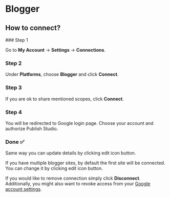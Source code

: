 # Blogger


## How to connect?

<Steps>
### Step 1

Go to **My Account** -> **Settings** -> **Connections**.

### Step 2

Under **Platforms**, choose **Blogger** and click **Connect**.

### Step 3

If you are ok to share mentioned scopes, click **Connect**.

### Step 4

You will be redirected to Google login page. Choose your account and authorize Publish Studio.

### Done ✅

</Steps>

Same way you can update details by clicking edit icon button.

<Callout type="info">
  If you have multiple blogger sites, by default the first site will be
  connected. You can change it by clicking edit icon button.
</Callout>

If you would like to remove connection simply click **Disconnect**. Additionally, you might also want to revoke access from your [Google account settings](https://pbst.link/google-3rd-apps).
